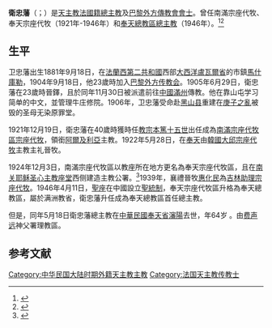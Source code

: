{{Infobox Christian leader
| type             = bishop
| honorific-suffix = [[巴黎外方傳教會|巴黎外方傳教會會士]]
| name             = 衛忠藩<br />Jean-Marie-Michel Blois
| title            = [[天主教奉天總教區|前奉天總教區總主教]]
| image            = 
| occupation       = 
| caption          = 
| image_size       = 
| province         = 
| diocese          = [[天主教奉天總教區|奉天總教區]]
| see              = 
| appointed        = 1946年4月11日
| term_start       = 
| term_end         = 1946年5月18日
| predecessor      = [[蘇裴理斯|蘇裴理斯]]
| successor        = [[皮漱石|皮漱石]]
| other_post       = 
| ordination       = 1905年6月29日
| ordained_by      = 
| consecration     = 1922年5月28日
| consecrated_by   = {{link-de|方濟·德曼格|Florian Démange}}
| cardinal         = 
| created_cardinal_by = 
| rank             = 
| birth_date       = 1881年9月18日
| birth_place      = [[法蘭西第二共和國|法蘭西第二共和國]][[大西洋盧瓦爾省|大西洋盧瓦爾省]][[馬什庫勒|馬什庫勒]]
| death_date       = {{death date and age|1946|5|18|1881|9|18}}
| death_place      = [[中華民國大陸時期|中華民國]][[遼寧省_(中華民國)|奉天省]][[瀋陽|瀋陽]]
| nationality      = [[法國人|法國籍]]
| residence        = 
| profession       =
| alma_mater       = 
| previous_post    = {{unbulleted list|領銜[[阿爾及利亞|阿爾及利亞]]{{link-it|蘭貝西教區|Diocesi di Lambesi}}主教 (1921年-1946年)|南滿宗座代牧區宗座代牧 (1921年-1924年)|奉天宗座代牧區宗座代牧 (1924年-1946年)}}
| motto            = 
| signature        = 
| coat_of_arms     = 
}}
'''衛忠藩'''（{{lang-fr|Jean-Marie-Michel Blois}}；{{bd|1881年|9月18日|1946年|5月18日|atIdx=衛忠藩}}）是[[天主教|天主教]][[法國人|法國籍]][[總主教|總主教]]及[[巴黎外方傳教會|巴黎外方傳教會會士]]。曾任南滿宗座代牧、奉天宗座代牧（1921年-1946年）和[[天主教奉天總教區|奉天總教區總主教]]（1946年）。<ref>{{Cite web |url=http://www.gcatholic.org/dioceses/diocese/mukd0.htm |title=Metropolitan Archdiocese of Shenyang 瀋陽 |access-date=2022年1月28日 |archive-date=2014年2月4日 |archive-url=https://web.archive.org/web/20140204044840/http://www.gcatholic.org/dioceses/diocese/mukd0.htm |dead-url=no }}</ref><ref>{{Cite web |url=http://www.catholic-hierarchy.org/bishop/bblois.html |title=Archbishop Jean-Marie-Michel Blois, M.E.P. † |access-date=2020年11月18日 |archive-date=2008年7月8日 |archive-url=https://web.archive.org/web/20080708210938/http://www.catholic-hierarchy.org/bishop/bblois.html |dead-url=no }}</ref>

==生平==
卫忠藩出生1881年9月18日，在[[法蘭西第二共和國|法蘭西第二共和國]]西部[[大西洋盧瓦爾省|大西洋盧瓦爾省]]的市鎮[[馬什庫勒|馬什庫勒]]，1904年9月18日，他23歲時加入[[巴黎外方传教会|巴黎外方传教会]]。1905年6月29日，衛忠藩在23歲時晉鐸，且於同年11月30日被派遣前往[[中國|中國]][[滿州|滿州]]傳教。他在靠山屯学习简单的中文，並管理牛庄修院。1906年，卫忠藩受命赴[[黑山县|黑山县]]重建在[[義和團運動|庚子之亂]]被毁的圣母无染原罪堂。

1921年12月19日，衛忠藩在40歲時獲時任[[教宗|教宗]][[本篤十五世|本篤十五世]]出任成為[[天主教奉天總教區|南滿宗座代牧區宗座代牧]]，領銜[[阿爾及利亞|阿爾及利亞]]{{link-it|蘭貝西教區|Diocesi di Lambesi}}主教。1922年5月28日，在[[奉天|奉天]]由[[韓國|韓國]][[天主教大邱總教區|大邱宗座代牧]]{{link-de|方濟·德曼格|Florian Démange}}主教主礼晉牧。

1924年12月3日，南滿宗座代牧區以教座所在地方更名為奉天宗座代牧區，且在[[耶稣圣心主教座堂_(沈阳)|南关耶稣圣心主教座堂]]西侧建造主教公署。<ref>{{Cite web |url=http://www.sydaw.gov.cn/zsyd/article.asp?ClassID=103&ArticleID=1036 |title=沈阳档案信息网 |access-date=2009-11-06 |archive-date=2005-05-03 |archive-url=https://web.archive.org/web/20050503102730/http://www.sydaw.gov.cn/zsyd/article.asp?ClassID=103&ArticleID=1036 |dead-url=no }}</ref>1939年，襄禮晉牧[[惠化民|惠化民]]為[[天主教吉林教區|吉林助理宗座代牧]]。1946年4月11日，[[聖座|聖座]]在中國設立[[聖統制|聖統制]]，奉天宗座代牧區升格為奉天總教區，屬於满洲教省，衛忠藩升任成為奉天總教區首任總主教。

但是，同年5月18日衛忠藩總主教在[[中華民國大陸時期|中華民國]][[遼寧省_(中華民國)|奉天省]][[瀋陽|瀋陽]]去世，年64岁 。由[[费声远|费声远]]神父署理教區。

==参考文献==
<div class="references-small">
<references />
</div>

{{赴華外國傳教士列表}}

[[Category:中华民国大陆时期外籍天主教主教|Category:中华民国大陆时期外籍天主教主教]]
[[Category:法国天主教传教士|Category:法国天主教传教士]]